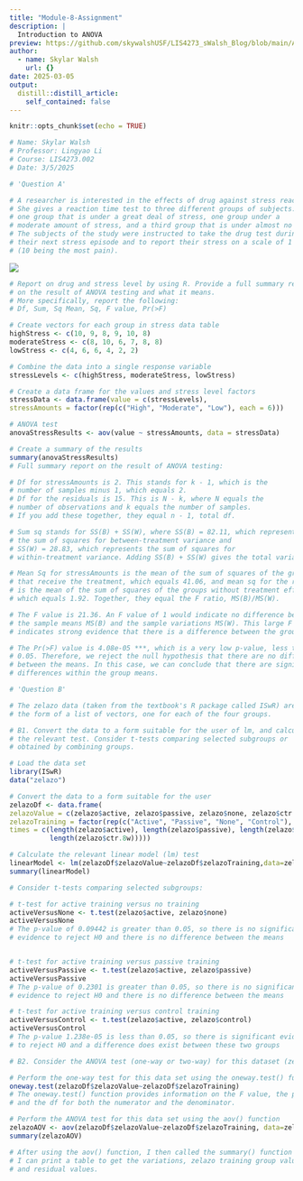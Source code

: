 ```yaml
---
title: "Module-8-Assignment"
description: |
  Introduction to ANOVA
preview: https://github.com/skywalshUSF/LIS4273_sWalsh_Blog/blob/main/ANOVA.png?raw=true
author:
  - name: Skylar Walsh
    url: {}
date: 2025-03-05
output:
  distill::distill_article:
    self_contained: false
---
```



```r
knitr::opts_chunk$set(echo = TRUE)
```
```r
# Name: Skylar Walsh
# Professor: Lingyao Li
# Course: LIS4273.002
# Date: 3/5/2025

# 'Question A'

# A researcher is interested in the effects of drug against stress reactions. 
# She gives a reaction time test to three different groups of subjects: 
# one group that is under a great deal of stress, one group under a 
# moderate amount of stress, and a third group that is under almost no stress. 
# The subjects of the study were instructed to take the drug test during 
# their next stress episode and to report their stress on a scale of 1 to 10 
# (10 being the most pain).
```
<img src="https://github.com/skywalshUSF/LIS4273_sWalsh_Blog/blob/main/_posts/2025-03-05-module-8-assignment/table1.png?raw=true"/>
```r
# Report on drug and stress level by using R. Provide a full summary report 
# on the result of ANOVA testing and what it means.
# More specifically, report the following: 
# Df, Sum, Sq Mean, Sq, F value, Pr(>F)

# Create vectors for each group in stress data table
highStress <- c(10, 9, 8, 9, 10, 8)
moderateStress <- c(8, 10, 6, 7, 8, 8)
lowStress <- c(4, 6, 6, 4, 2, 2)

# Combine the data into a single response variable
stressLevels <- c(highStress, moderateStress, lowStress)

# Create a data frame for the values and stress level factors
stressData <- data.frame(value = c(stressLevels),
stressAmounts = factor(rep(c("High", "Moderate", "Low"), each = 6)))

# ANOVA test
anovaStressResults <- aov(value ~ stressAmounts, data = stressData)

# Create a summary of the results
summary(anovaStressResults)
# Full summary report on the result of ANOVA testing:

# Df for stressAmounts is 2. This stands for k - 1, which is the
# number of samples minus 1, which equals 2.
# Df for the residuals is 15. This is N - k, where N equals the
# number of observations and k equals the number of samples.
# If you add these together, they equal n - 1, total df.

# Sum sq stands for SS(B) + SS(W), where SS(B) = 82.11, which represents
# the sum of squares for between-treatment variance and 
# SS(W) = 28.83, which represents the sum of squares for
# within-treatment variance. Adding SS(B) + SS(W) gives the total variability.

# Mean Sq for stressAmounts is the mean of the sum of squares of the groups 
# that receive the treatment, which equals 41.06, and mean sq for the residuals
# is the mean of the sum of squares of the groups without treatment effects,
# which equals 1.92. Together, they equal the F ratio, MS(B)/MS(W).

# The F value is 21.36. An F value of 1 would indicate no difference between
# the sample means MS(B) and the sample variations MS(W). This large F value
# indicates strong evidence that there is a difference between the group means.

# The Pr(>F) value is 4.08e-05 ***, which is a very low p-value, less than
# 0.05. Therefore, we reject the null hypothesis that there are no differences
# between the means. In this case, we can conclude that there are significant
# differences within the group means.

# 'Question B'

# The zelazo data (taken from the textbook's R package called ISwR) are in 
# the form of a list of vectors, one for each of the four groups.

# B1. Convert the data to a form suitable for the user of lm, and calculate 
# the relevant test. Consider t-tests comparing selected subgroups or 
# obtained by combining groups.

# Load the data set
library(ISwR)
data("zelazo")

# Convert the data to a form suitable for the user
zelazoDf <- data.frame(
zelazoValue = c(zelazo$active, zelazo$passive, zelazo$none, zelazo$ctr.8w),
zelazoTraining = factor(rep(c("Active", "Passive", "None", "Control"),
times = c(length(zelazo$active), length(zelazo$passive), length(zelazo$none),
          length(zelazo$ctr.8w)))))

# Calculate the relevant linear model (lm) test
linearModel <- lm(zelazoDf$zelazoValue~zelazoDf$zelazoTraining,data=zelazoDf)
summary(linearModel)

# Consider t-tests comparing selected subgroups:

# t-test for active training versus no training
activeVersusNone <- t.test(zelazo$active, zelazo$none)
activeVersusNone
# The p-value of 0.09442 is greater than 0.05, so there is no significant
# evidence to reject H0 and there is no difference between the means


# t-test for active training versus passive training
activeVersusPassive <- t.test(zelazo$active, zelazo$passive)
activeVersusPassive
# The p-value of 0.2301 is greater than 0.05, so there is no significant
# evidence to reject H0 and there is no difference between the means

# t-test for active training versus control training
activeVersusControl <- t.test(zelazo$active, zelazo$control)
activeVersusControl
# The p-value 1.238e-05 is less than 0.05, so there is significant evidence
# to reject H0 and a difference does exist between these two groups

# B2. Consider the ANOVA test (one-way or two-way) for this dataset (zelazo)

# Perform the one-way test for this data set using the oneway.test() function
oneway.test(zelazoDf$zelazoValue~zelazoDf$zelazoTraining)
# The oneway.test() function provides information on the F value, the p-value,
# and the df for both the numerator and the denominator.

# Perform the ANOVA test for this data set using the aov() function
zelazoAOV <- aov(zelazoDf$zelazoValue~zelazoDf$zelazoTraining, data=zelazoDf)
summary(zelazoAOV)

# After using the aov() function, I then called the summary() function so that
# I can print a table to get the variations, zelazo training group values, 
# and residual values.


```


